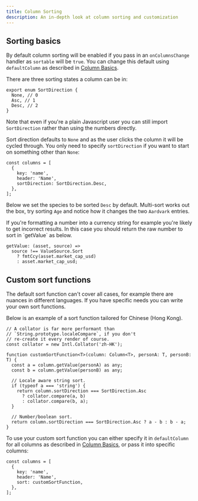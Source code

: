 ```yaml
---
title: Column Sorting
description: An in-depth look at column sorting and customization
---
```



## Sorting basics

By default column sorting will be enabled if you pass in an `onColumnsChange` handler as `sortable` will be `true`. You can change this default using `defaultColumn` as described in [Column Basics](/columns/column-basics/#default-definitions).

There are three sorting states a column can be in:

```ts:title=Sorting+states+(or+directions)
export enum SortDirection {
  None, // 0
  Asc, // 1
  Desc, // 2
}
```

Note that even if you're a plain Javascript user you can still import `SortDirection` rather than using the numbers directly.

Sort direction defaults to `None` and as the user clicks the column it will be cycled through. You only need to specify `sortDirection` if you want to start on something other than `None`:

```ts:title=Setting+an+initial+sort+direction
const columns = [
  {
    key: 'name',
    header: 'Name',
    sortDirection: SortDirection.Desc,
  },
];
```

Below we set the species to be sorted `Desc` by default. Multi-sort works out the box, try sorting `Age` and notice how it changes the two `Aardvark` entries.

<Showcase fileName="ColumnSorting.tsx">
  <ColumnSorting />
</Showcase>
<Alert>
  If you're formatting a number into a currency string for example you're
  likely to get incorrect results. In this case you should return the raw
  number to sort in `getValue` as below.
</Alert>

```ts:title=Return+unformatted+Number+if+source+is+sort
getValue: (asset, source) =>
  source !== ValueSource.Sort
    ? fmtCcy(asset.market_cap_usd)
    : asset.market_cap_usd;
```

## Custom sort functions

The default sort function can't cover all cases, for example there are nuances in different languages. If you have specific needs you can write your own sort functions.

Below is an example of a sort function tailored for Chinese (Hong Kong).

```ts:title=Defining+a+custom+sort+function
// A collator is far more performant than
// `String.prototype.localeCompare`, if you don't
// re-create it every render of course.
const collator = new Intl.Collator('zh-HK');

function customSortFunction<T>(column: Column<T>, personA: T, personB: T) {
  const a = column.getValue(personA) as any;
  const b = column.getValue(personB) as any;

  // Locale aware string sort.
  if (typeof a === 'string') {
    return column.sortDirection === SortDirection.Asc
      ? collator.compare(a, b)
      : collator.compare(b, a);
  }

  // Number/boolean sort.
  return column.sortDirection === SortDirection.Asc ? a - b : b - a;
}
```

To use your custom sort function you can either specify it in `defaultColumn` for all columns as described in [Column Basics](/columns/column-basics/#default-definitions), or pass it into specific columns:

```ts:title=Passing+custom+sort+into+a+column
const columns = [
  {
    key: 'name',
    header: 'Name',
    sort: customSortFunction,
  },
];
```
